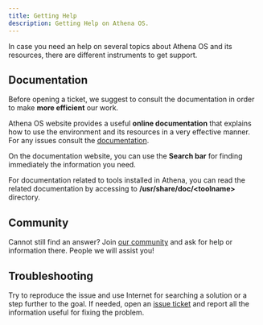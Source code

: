 ```yaml
---
title: Getting Help
description: Getting Help on Athena OS.
---
```


In case you need an help on several topics about Athena OS and its resources, there are different instruments to get support.

## Documentation

Before opening a ticket, we suggest to consult the documentation in order to make **more efficient** our work.

Athena OS website provides a useful **online documentation** that explains how to use the environment and its resources in a very effective manner. For any issues consult the [documentation](/en/getting-started/athenaos/).

On the documentation website, you can use the **Search bar** for finding immediately the information you need.

For documentation related to tools installed in Athena, you can read the related documentation by accessing to **/usr/share/doc/\<toolname\>** directory.

## Community

Cannot still find an answer? Join [our community](/en/community/contribute/#community) and ask for help or information there. People we will assist you!

## Troubleshooting

Try to reproduce the issue and use Internet for searching a solution or a step further to the goal. If needed, open an [issue ticket](/en/community/contribute/submitting-bugs/) and report all the information useful for fixing the problem.